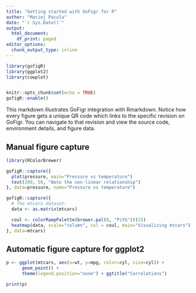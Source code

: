 ```yaml
---
title: "Getting started with GoFigr for R"
author: "Maciej Pacula"
date: "`r Sys.Date()`"
output:
  html_document:
    df_print: paged
editor_options: 
  chunk_output_type: inline
---
```


```r
library(gofigR)
library(ggplot2)
library(cowplot)


knitr::opts_chunk$set(echo = TRUE)
gofigR::enable()
```



This markdown illustrates GoFigr integration with Rmarkdown. Notice how
every figure gets a unique QR code which links to the specific
revision on GoFigr. You can navigate to that revision and view the source code,
environment details, and figure data.

## Manual figure capture

```r
library(RColorBrewer)

gofigR::capture({
  plot(pressure, main="Pressure vs temperature")
  text(200, 50, "Note the non-linear relationship")
}, data=pressure, name="Pressure vs temperature")

gofigR::capture({
  # The mtcars dataset:
  data <- as.matrix(mtcars)

  coul <- colorRampPalette(brewer.pal(8, "PiYG"))(25)
  heatmap(data, scale="column", col = coul, main="Visualizing mtcars")
}, data=mtcars)
```

## Automatic figure capture for ggplot2

```r
p <- ggplot(mtcars, aes(x=wt, y=mpg, color=cyl, size=cyl)) +
      geom_point() +
      theme(legend.position="none") + ggtitle("Correlations")

print(p)
```
